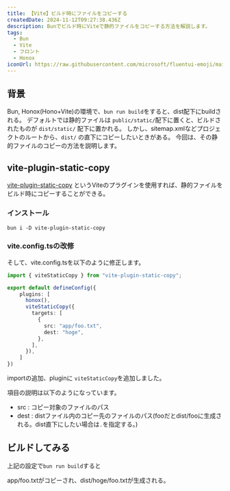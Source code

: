```yaml
---
title: 【Vite】ビルド時にファイルをコピーする
createdDate: 2024-11-12T09:27:38.436Z
description: Bunでビルド時にViteで静的ファイルをコピーする方法を解説します。
tags:
  - Bun
  - Vite
  - フロント
  - Honox
iconUrl: https://raw.githubusercontent.com/microsoft/fluentui-emoji/main/assets/Hippopotamus/Flat/hippopotamus_flat.svg
---
```


## 背景

Bun, Honox(Hono+Vite)の環境で、`bun run build`をすると、dist配下にbuildされる。
デフォルトでは静的ファイルは `public/static/`配下に置くと、ビルドされたものが `dist/static/` 配下に置かれる。
しかし、sitemap.xmlなどプロジェクトのルートから、`dist/` の直下にコピーしたいときがある。
今回は、その静的ファイルのコピーの方法を説明します。

## vite-plugin-static-copy

[vite-plugin-static-copy](https://www.npmjs.com/package/vite-plugin-static-copy) というViteのプラグインを使用すれば、静的ファイルをビルド時にコピーすることができる。

### インストール

```shell
bun i -D vite-plugin-static-copy
```

### vite.config.tsの改修

そして、vite.config.tsを以下のように修正します。

```ts showLineNumbers title="vite.config.ts"
import { viteStaticCopy } from "vite-plugin-static-copy";

export default defineConfig({
    plugins: [
      honox(),
      viteStaticCopy({
        targets: [
          {
            src: "app/foo.txt",
            dest: "hoge",
          },
        ],
      }),
    ]
})
```

importの追加、pluginに `viteStaticCopy`を追加しました。

項目の説明は以下のようになっています。

* src : コピー対象のファイルのパス
* dest : distファイル内のコピー先のファイルのパス(fooだとdist/fooに生成される。dist直下にしたい場合は`.`を指定する。)

## ビルドしてみる

上記の設定で`bun run build`すると

app/foo.txtがコピーされ、dist/hoge/foo.txtが生成される。
